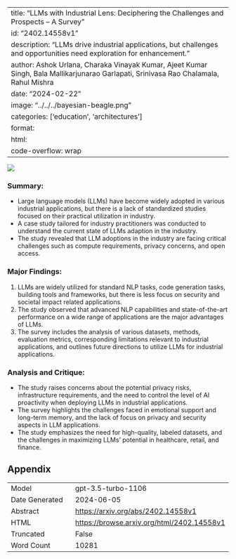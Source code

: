 
---
title: "LLMs with Industrial Lens: Deciphering the Challenges and Prospects -- A Survey"
id: "2402.14558v1"
description: "LLMs drive industrial applications, but challenges and opportunities need exploration for enhancement."
author: Ashok Urlana, Charaka Vinayak Kumar, Ajeet Kumar Singh, Bala Mallikarjunarao Garlapati, Srinivasa Rao Chalamala, Rahul Mishra
date: "2024-02-22"
image: "../../../bayesian-beagle.png"
categories: ['education', 'architectures']
format:
  html:
    code-overflow: wrap
---

![](../../../bayesian-beagle.png)

### **Summary:**
- Large language models (LLMs) have become widely adopted in various industrial applications, but there is a lack of standardized studies focused on their practical utilization in industry.
- A case study tailored for industry practitioners was conducted to understand the current state of LLMs adaption in the industry.
- The study revealed that LLM adoptions in the industry are facing critical challenges such as compute requirements, privacy concerns, and open access.

### **Major Findings:**
1. LLMs are widely utilized for standard NLP tasks, code generation tasks, building tools and frameworks, but there is less focus on security and societal impact related applications.
2. The study observed that advanced NLP capabilities and state-of-the-art performance on a wide range of applications are the major advantages of LLMs.
3. The survey includes the analysis of various datasets, methods, evaluation metrics, corresponding limitations relevant to industrial applications, and outlines future directions to utilize LLMs for industrial applications.

### **Analysis and Critique:**
- The study raises concerns about the potential privacy risks, infrastructure requirements, and the need to control the level of AI proactivity when deploying LLMs in industrial applications.
- The survey highlights the challenges faced in emotional support and long-term memory, and the lack of focus on privacy and security aspects in LLM applications.
- The study emphasizes the need for high-quality, labeled datasets, and the challenges in maximizing LLMs’ potential in healthcare, retail, and finance.

## Appendix

|          |          |
|----------|----------|
| Model     | gpt-3.5-turbo-1106       |
| Date Generated     | 2024-06-05       |
| Abstract | [https://arxiv.org/abs/2402.14558v1](https://arxiv.org/abs/2402.14558v1)        |
| HTML     | [https://browse.arxiv.org/html/2402.14558v1](https://browse.arxiv.org/html/2402.14558v1)       |
| Truncated       | False       |
| Word Count       | 10281       |